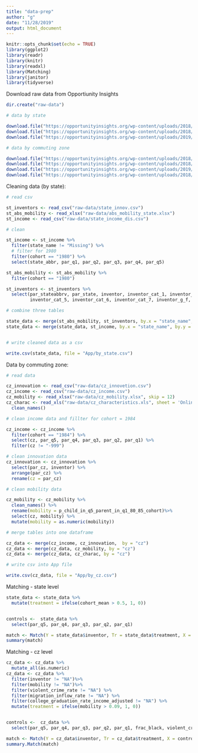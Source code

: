 ```yaml
---
title: "data-prep"
author: "g"
date: "11/28/2019"
output: html_document
---
```


```r
knitr::opts_chunk$set(echo = TRUE)
library(ggplot2)
library(readr)
library(knitr)
library(readxl)
library(Matching)
library(janitor)
library(tidyverse)
```


Download raw data from Opportiunity Insights

```r
dir.create("raw-data")

# data by state  

download.file("https://opportunityinsights.org/wp-content/uploads/2018/04/table_1b.csv", destfile = "raw-data/state_innov.csv")
download.file("https://opportunityinsights.org/wp-content/uploads/2018/04/table2_state_absmob_by_cohort.xlsx", destfile = "raw-data/abs_mobility_state.xlsx", mode = "wb")
download.file("https://opportunityinsights.org/wp-content/uploads/2019/01/mrc_table12.csv", destfile = "raw-data/state_income_dis.csv")

# data by commuting zone

download.file("https://opportunityinsights.org/wp-content/uploads/2018/03/table_1a.csv", destfile = "raw-data/cz_innovetion.csv")
download.file("https://opportunityinsights.org/wp-content/uploads/2018/04/online_data_tables-7.xls", destfile = "raw-data/cz_characteristics.xls", mode = "wb")
download.file("https://opportunityinsights.org/wp-content/uploads/2019/01/mrc_table13.csv", destfile = "raw-data/cz_income.csv")
download.file("https://opportunityinsights.org/wp-content/uploads/2018/04/preferred_measures.xlsx", destfile = "raw-data/cz_mobility.xlsx", mode="wb")

```



Cleaning data (by state):


```r
# read csv

st_inventors <- read_csv("raw-data/state_innov.csv")
st_abs_mobility <- read_xlsx("raw-data/abs_mobility_state.xlsx")
st_income <- read_csv("raw-data/state_income_dis.csv")

# clean

st_income <- st_income %>%
  filter(state_name != "Missing") %>%
  # filter for 1980
  filter(cohort == "1980") %>%
  select(state_abbr, par_q1, par_q2, par_q3, par_q4, par_q5)

st_abs_mobility <- st_abs_mobility %>%
  filter(cohort == "1980") 

st_inventors <- st_inventors %>%
  select(par_stateabbrv, par_state, inventor, inventor_cat_1, inventor_cat_2, inventor_cat_3, inventor_cat_4,
         inventor_cat_5, inventor_cat_6, inventor_cat_7, inventor_g_f, inventor_g_m, kid_count)

# combine three tables

state_data <- merge(st_abs_mobility, st_inventors, by.x = "state_name", by.y = "par_stateabbrv")
state_data <- merge(state_data, st_income, by.x = "state_name", by.y = "state_abbr")


# write cleaned data as a csv

write.csv(state_data, file = "App/by_state.csv")
```


Data by commuting zone:

```r
# read data

cz_innovation <- read_csv("raw-data/cz_innovetion.csv")
cz_income <- read_csv("raw-data/cz_income.csv")
cz_mobility <- read_xlsx("raw-data/cz_mobility.xlsx", skip = 12)
cz_charac <- read_xls("raw-data/cz_characteristics.xls", sheet = 'Online Data Table 8', skip = 6) %>%
  clean_names()

# clean income data and fillter for cohort = 1984

cz_income <- cz_income %>%
  filter(cohort == "1984") %>%
  select(cz, par_q5, par_q4, par_q3, par_q2, par_q1) %>%
  filter(cz != "-999")

# clean innovation data
cz_innovation <- cz_innovation %>%
  select(par_cz, inventor) %>%
  arrange(par_cz) %>%
  rename(cz = par_cz)

# clean mobility data

cz_mobility <- cz_mobility %>%
  clean_names() %>%
  rename(mobility = p_child_in_q5_parent_in_q1_80_85_cohort)%>%
  select(cz, mobility) %>%
  mutate(mobility = as.numeric(mobility))

# merge tables into one dataframe

cz_data <- merge(cz_income, cz_innovation,  by = "cz")
cz_data <- merge(cz_data, cz_mobility, by = "cz")
cz_data <- merge(cz_data, cz_charac, by = "cz")

# write csv into App file

write.csv(cz_data, file = "App/by_cz.csv")

```


Matching - state level

```r

state_data <- state_data %>%
  mutate(treatment = ifelse(cohort_mean > 0.5, 1, 0))


controls <-  state_data %>%
  select(par_q5, par_q4, par_q3, par_q2, par_q1)

match <- Match(Y = state_data$inventor, Tr = state_data$treatment, X = controls)
summary(match)
```

Matching - cz level


```r

cz_data <- cz_data %>%
  mutate_all(as.numeric)
cz_data <- cz_data %>%
  filter(inventor != "NA")%>%
  filter(mobility != "NA")%>%
  filter(violent_crime_rate != "NA") %>%
  filter(migration_inflow_rate != "NA") %>%
  filter(college_graduation_rate_income_adjusted != "NA") %>%
  mutate(treatment = ifelse(mobility > 0.09, 1, 0))


controls <-  cz_data %>%
  select(par_q5, par_q4, par_q3, par_q2, par_q1, frac_black, violent_crime_rate, gini, migration_inflow_rate, migration_outlflow_rate, college_graduation_rate_income_adjusted)

match <- Match(Y = cz_data$inventor, Tr = cz_data$treatment, X = controls)
summary.Match(match)

```





